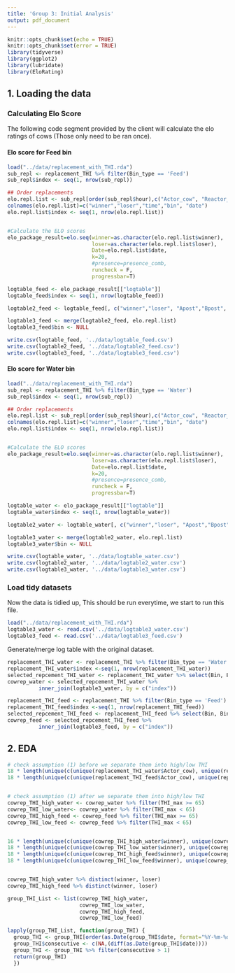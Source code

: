```yaml
---
title: 'Group 3: Initial Analysis'
output: pdf_document
---
```


```r
knitr::opts_chunk$set(echo = TRUE)
knitr::opts_chunk$set(error = TRUE)
library(tidyverse)
library(ggplot2)
library(lubridate)
library(EloRating)
```

## 1. Loading the data 

### Calculating Elo Score

The following code segment provided by the client will calculate the elo ratings of cows (Those only need to be ran once).

#### Elo score for Feed bin
```r
load("../data/replacement_with_THI.rda")
sub_repl <- replacement_THI %>% filter(Bin_type == 'Feed')
sub_repl$index <- seq(1, nrow(sub_repl))

## Order replacements
elo.repl.list <- sub_repl[order(sub_repl$hour),c("Actor_cow", "Reactor_cow","hour", "Bin", "date")]
colnames(elo.repl.list)=c("winner","loser","time","bin", "date")
elo.repl.list$index <- seq(1, nrow(elo.repl.list))


#Calculate the ELO scores 
elo_package_result=elo.seq(winner=as.character(elo.repl.list$winner),
                           loser=as.character(elo.repl.list$loser),
                           Date=elo.repl.list$date,
                           k=20,
                           #presence=presence_comb,
                           runcheck = F,
                           progressbar=T)

logtable_feed <- elo_package_result[["logtable"]]
logtable_feed$index <- seq(1, nrow(logtable_feed))

logtable2_feed <- logtable_feed[, c("winner","loser", "Apost","Bpost", "index")]

logtable3_feed <- merge(logtable2_feed, elo.repl.list)
logtable3_feed$bin <- NULL

write.csv(logtable_feed, '../data/logtable_feed.csv')
write.csv(logtable2_feed, '../data/logtable2_feed.csv')
write.csv(logtable3_feed, '../data/logtable3_feed.csv')
```

#### Elo score for Water bin
```r
load("../data/replacement_with_THI.rda")
sub_repl <- replacement_THI %>% filter(Bin_type == 'Water')
sub_repl$index <- seq(1, nrow(sub_repl))

## Order replacements
elo.repl.list <- sub_repl[order(sub_repl$hour),c("Actor_cow", "Reactor_cow","hour", "Bin", "date")]
colnames(elo.repl.list)=c("winner","loser","time","bin", "date")
elo.repl.list$index <- seq(1, nrow(elo.repl.list))


#Calculate the ELO scores 
elo_package_result=elo.seq(winner=as.character(elo.repl.list$winner),
                           loser=as.character(elo.repl.list$loser),
                           Date=elo.repl.list$date,
                           k=20,
                           #presence=presence_comb,
                           runcheck = F,
                           progressbar=T)

logtable_water <- elo_package_result[["logtable"]]
logtable_water$index <- seq(1, nrow(logtable_water))

logtable2_water <- logtable_water[, c("winner","loser", "Apost","Bpost", "index")]

logtable3_water <- merge(logtable2_water, elo.repl.list)
logtable3_water$bin <- NULL

write.csv(logtable_water, '../data/logtable_water.csv')
write.csv(logtable2_water, '../data/logtable2_water.csv')
write.csv(logtable3_water, '../data/logtable3_water.csv')
```

### Load tidy datasets
Now the data is tidied up, This should be run everytime, we start to run this file.
```r
load("../data/replacement_with_THI.rda")
logtable3_water <- read.csv('../data/logtable3_water.csv')
logtable3_feed <- read.csv('../data/logtable3_feed.csv')
```

Generate/merge log table with the original dataset.
```r
replacement_THI_water <- replacement_THI %>% filter(Bin_type == 'Water')
replacement_THI_water$index <-seq(1, nrow(replacement_THI_water))
selected_repcement_THI_water <- replacement_THI_water %>% select(Bin, Bin_type, Bout_interval, THI_mean, THI_max, THI_min, index)
cowrep_water <- selected_repcement_THI_water %>%
          inner_join(logtable3_water, by = c("index"))

replacement_THI_feed <- replacement_THI %>% filter(Bin_type == 'Feed')
replacement_THI_feed$index <-seq(1, nrow(replacement_THI_feed))
selected_repcement_THI_feed <- replacement_THI_feed %>% select(Bin, Bin_type, Bout_interval, THI_mean, THI_max, THI_min, index)
cowrep_feed <- selected_repcement_THI_feed %>%
          inner_join(logtable3_feed, by = c("index"))
```

## 2. EDA

```r
# check assumption (1) before we separate them into high/low THI
18 * length(unique(c(unique(replacement_THI_water$Actor_cow), unique(replacement_THI_water$Reactor_cow)))) <= nrow(replacement_THI_water)
18 * length(unique(c(unique(replacement_THI_feed$Actor_cow), unique(replacement_THI_feed$Reactor_cow)))) <= nrow(replacement_THI_feed)


# check assumption (1) after we separate them into high/low THI
cowrep_THI_high_water <- cowrep_water %>% filter(THI_max >= 65)
cowrep_THI_low_water<- cowrep_water %>% filter(THI_max < 65)
cowrep_THI_high_feed <- cowrep_feed %>% filter(THI_max >= 65)
cowrep_THI_low_feed <- cowrep_feed %>% filter(THI_max < 65)


16 * length(unique(c(unique(cowrep_THI_high_water$winner), unique(cowrep_THI_high_water$loser)))) <= nrow(cowrep_THI_high_water)
18 * length(unique(c(unique(cowrep_THI_low_water$winner), unique(cowrep_THI_low_water$loser)))) <= nrow(cowrep_THI_low_water)
18 * length(unique(c(unique(cowrep_THI_high_feed$winner), unique(cowrep_THI_high_feed$loser)))) <= nrow(cowrep_THI_high_feed)
18 * length(unique(c(unique(cowrep_THI_low_feed$winner), unique(cowrep_THI_low_feed$loser)))) <= nrow(cowrep_THI_low_feed)


cowrep_THI_high_water %>% distinct(winner, loser)
cowrep_THI_high_feed %>% distinct(winner, loser)
```
```r
group_THI_List <- list(cowrep_THI_high_water,
                       cowrep_THI_low_water,
                       cowrep_THI_high_feed,
                       cowrep_THI_low_feed)

lapply(group_THI_List, function(group_THI) {
  group_THI <- group_THI[order(as.Date(group_THI$date, format="%Y-%m-%d")),]
  group_THI$consecutive <- c(NA,(diff(as.Date(group_THI$date))))
  group_THI <- group_THI %>% filter(consecutive > 1)
  return(group_THI)
  })
```
